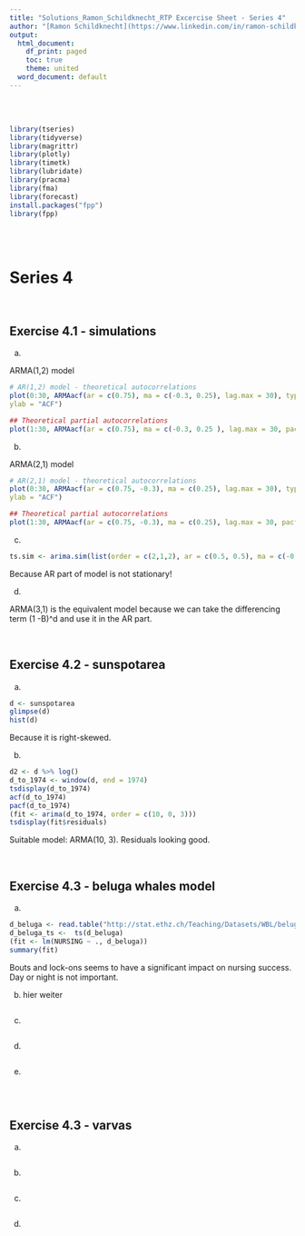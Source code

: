 ```yaml
---
title: "Solutions_Ramon_Schildknecht_RTP Excercise Sheet - Series 4"
author: "[Ramon Schildknecht](https://www.linkedin.com/in/ramon-schildknecht-36301756/)"
output:
  html_document:
    df_print: paged
    toc: true
    theme: united
  word_document: default
---
```


<br>
<br>

```r
library(tseries)
library(tidyverse)
library(magrittr)
library(plotly)
library(timetk)
library(lubridate)
library(pracma)
library(fma)
library(forecast)
install.packages("fpp")
library(fpp)
```

<br>
<br>

# Series 4

<br>

## Exercise 4.1 - simulations

a)

ARMA(1,2) model

```r
# AR(1,2) model - theoretical autocorrelations
plot(0:30, ARMAacf(ar = c(0.75), ma = c(-0.3, 0.25), lag.max = 30), type = "h",
ylab = "ACF")

## Theoretical partial autocorrelations
plot(1:30, ARMAacf(ar = c(0.75), ma = c(-0.3, 0.25 ), lag.max = 30, pacf = TRUE), type = "h", ylab = "PACF")

```


b)

ARMA(2,1) model

```r
# AR(2,1) model - theoretical autocorrelations
plot(0:30, ARMAacf(ar = c(0.75, -0.3), ma = c(0.25), lag.max = 30), type = "h",
ylab = "ACF")

## Theoretical partial autocorrelations
plot(1:30, ARMAacf(ar = c(0.75, -0.3), ma = c(0.25), lag.max = 30, pacf = TRUE), type = "h", ylab = "PACF")

```


c)

```r
ts.sim <- arima.sim(list(order = c(2,1,2), ar = c(0.5, 0.5), ma = c(-0.4, 0.3)), n = 200)
```

Because AR part of model is not stationary!

d)

ARMA(3,1) is the equivalent model because we can take the differencing term (1 -B)^d and use it in the AR part. 

<br>


## Exercise 4.2 - sunspotarea

a)

```r
d <- sunspotarea
glimpse(d)
hist(d)
```

Because it is right-skewed.


b)

```r
d2 <- d %>% log()
d_to_1974 <- window(d, end = 1974)
tsdisplay(d_to_1974)
acf(d_to_1974)
pacf(d_to_1974)
(fit <- arima(d_to_1974, order = c(10, 0, 3)))
tsdisplay(fit$residuals)
```

Suitable model: ARMA(10, 3). Residuals looking good.


<br>



## Exercise 4.3 - beluga whales model

a)

```r
d_beluga <- read.table("http://stat.ethz.ch/Teaching/Datasets/WBL/beluga.dat", header = TRUE)
d_beluga_ts <-  ts(d_beluga)
(fit <- lm(NURSING ~ ., d_beluga))
summary(fit)
```

Bouts and lock-ons seems to have a significant impact on nursing success. Day or night is not important. 

b)  hier weiter

```r

```


c)

```r

```


d)

```r

```

e)

```r

```


<br>


## Exercise 4.3 - varvas

a)

```r

```


b)

```r

```


c)

```r

```


d)

```r

```

<br>




